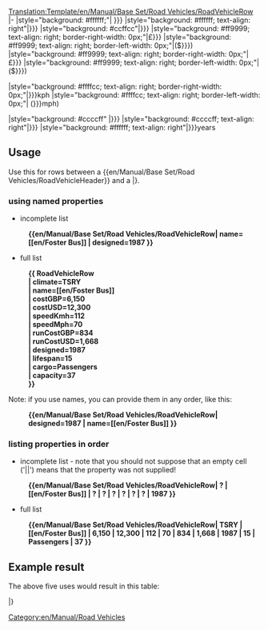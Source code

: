 <noinclude>[[Translation:Template/en/Manual/Base Set/Road Vehicles/RoadVehicleRow]]</noinclude><includeonly>
|-
|style="background: #ffffff;"| {{{1|{{{climate|?}}}}}}
|style="background: #ffffff; text-align: right"|{{{9|{{{designed|?}}}}}}
|style="background: #ccffcc"|{{{2|{{{name|?}}}}}}
|style="background: #ff9999; text-align: right; border-right-width: 0px;"|£{{{3|{{{costGBP| ?}}}}}}
|style="background: #ff9999; text-align: right; border-left-width: 0px;"|(${{{4|{{{costUSD| ?}}}}}})
|style="background: #ff9999; text-align: right; border-right-width: 0px;"|£{{{7|{{{runCostGBP|?}}}}}}
|style="background: #ff9999; text-align: right; border-left-width: 0px;"|(${{{8|{{{runCostUSD| ?}}}}}})

|style="background: #ffffcc; text-align: right; border-right-width: 0px;"|{{{5|{{{speedKmh|? }}}}}}kph
|style="background: #ffffcc; text-align: right; border-left-width: 0px;"| ({{{6|{{{speedMph|? }}}}}}mph)

|style="background: #ccccff"                   |{{{11|{{{cargo|?}}}}}}
|style="background: #ccccff; text-align: right"|{{{12|{{{capacity|?}}}}}}
|style="background: #ffffff; text-align: right"|{{{10|{{{lifespan|? }}}}}}years
</includeonly><noinclude>
== Usage ==

Use this for rows between a <nowiki>{{en/Manual/Base Set/Road Vehicles/RoadVehicleHeader}}</nowiki> and a |}.

=== using named properties ===

* incomplete list
:'''<nowiki>{{en/Manual/Base Set/Road Vehicles/RoadVehicleRow| name=[[en/Foster Bus]] | designed=1987 }}</nowiki>'''

* full list
:'''<nowiki>{{ RoadVehicleRow</nowiki>'''
:'''| climate=TSRY'''
:'''<nowiki>| name=[[en/Foster Bus]]</nowiki>'''
:'''| costGBP=6,150'''
:'''| costUSD=12,300'''
:'''| speedKmh=112'''
:'''| speedMph=70'''
:'''| runCostGBP=834'''
:'''| runCostUSD=1,668'''
:'''| designed=1987'''
:'''| lifespan=15'''
:'''| cargo=Passengers'''
:'''| capacity=37'''
:'''}}'''

Note: if you use names, you can provide them in any order, like this:
:'''<nowiki>{{en/Manual/Base Set/Road Vehicles/RoadVehicleRow| designed=1987 | name=[[en/Foster Bus]] }}</nowiki>'''

=== listing properties in order ===

* incomplete list - note that you should not suppose that an empty cell ('||') means that the property was not supplied!
:'''<nowiki>{{en/Manual/Base Set/Road Vehicles/RoadVehicleRow| ? | [[en/Foster Bus]] | ? | ? | ? | ? | ? | ? | 1987 }}</nowiki>'''

* full list
:'''<nowiki>{{en/Manual/Base Set/Road Vehicles/RoadVehicleRow| TSRY | [[en/Foster Bus]] | 6,150 | 12,300 | 112 | 70 | 834 | 1,668 | 1987 | 15 | Passengers | 37 }}</nowiki>'''

== Example result ==

The above five uses would result in this table:

{{en/Manual/Base Set/Road Vehicles/RoadVehicleHeader}}

{{en/Manual/Base Set/Road Vehicles/RoadVehicleRow| name=[[en/Foster Bus]] | designed=1987 }}

{{en/Manual/Base Set/Road Vehicles/RoadVehicleRow| climate=TSRY
| name=[[en/Foster Bus]]
| costGBP=6,150
| costUSD=12,300
| speedKmh=112
| speedMph=70
| runCostGBP=834
| runCostUSD=1,668
| designed=1987
| lifespan=15
| cargo=Passengers
| capacity=37
}}

{{en/Manual/Base Set/Road Vehicles/RoadVehicleRow| designed=1987 | name=[[en/Foster Bus]] }}

{{en/Manual/Base Set/Road Vehicles/RoadVehicleRow| ? | [[en/Foster Bus]] | ? | ? | ? | ? | ? | ? | 1987 }}

{{en/Manual/Base Set/Road Vehicles/RoadVehicleRow| TSRY | [[en/Foster Bus]] | 6,150 | 12,300 | 112 | 70 | 834 | 1,668 | 1987 | 15 | Passengers | 37 }}

|}

[[Category:en/Manual/Road Vehicles]]
</noinclude>